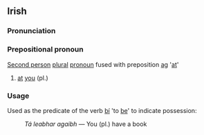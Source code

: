 ==Irish==
===Pronunciation===
{{IPA|[ˈagəv&#690;]}}
===Prepositional pronoun===
[[Second person]] [[plural]] [[pronoun]] fused with preposition [[ag]] '[[at]]'
#[[at]] [[you]] (pl.)

===Usage===
Used as the predicate of the verb [[bí]] 'to [[be]]' to indicate possession:
:''Tá leabhar agaibh'' &mdash; You (pl.) have a book